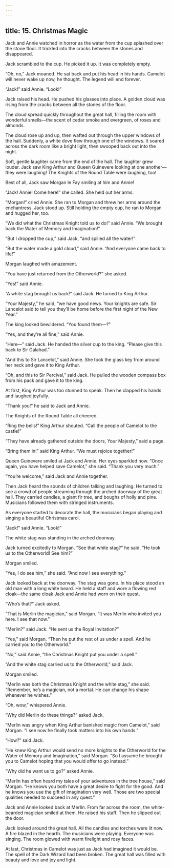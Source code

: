 ```yaml
---
---
---
```

title: 15. Christmas Magic
---




Jack and Annie watched in horror as the water from the cup splashed over the stone floor. It trickled into the cracks between the stones and disappeared.

Jack scrambled to the cup. He picked it up. It was completely empty.

“Oh, no,” Jack moaned. He sat back and put his head in his hands. Camelot will never wake up now, he thought. The legend will end forever.

“Jack!” said Annie. “Look!”

Jack raised his head. He pushed his glasses into place. A golden cloud was rising from the cracks between all the stones of the floor.

The cloud spread quickly throughout the great hall, filling the room with wonderful smells—the scent of cedar smoke and evergreen, of roses and almonds.

The cloud rose up and up, then wafted out through the upper windows of the hall. Suddenly, a white dove flew through one of the windows. It soared across the dark room like a bright light, then swooped back out into the night.

Soft, gentle laughter came from the end of the hall. The laughter grew louder. Jack saw King Arthur and Queen Guinevere looking at one another—they were laughing! The Knights of the Round Table were laughing, too!

Best of all, Jack saw Morgan le Fay smiling at him and Annie!

“Jack! Annie! Come here!” she called. She held out her arms.

“Morgan!” cried Annie. She ran to Morgan and threw her arms around the enchantress. Jack stood up. Still holding the empty cup, he ran to Morgan and hugged her, too.

“We did what the Christmas Knight told us to do!” said Annie. “We brought back the Water of Memory and Imagination!”

“But I dropped the cup,” said Jack, “and spilled all the water!”

“But the water made a gold cloud,” said Annie. “And everyone came back to life!”

Morgan laughed with amazement.

“You have just returned from the Otherworld?” she asked.

“Yes!” said Annie.

“A white stag brought us back!” said Jack. He turned to King Arthur.

“Your Majesty,” he said, “we have good news. Your knights are safe. Sir Lancelot said to tell you they’ll be home before the first night of the New Year.”

The king looked bewildered. “You found them—?”

“Yes, and they’re all fine,” said Annie.

“Here—” said Jack. He handed the silver cup to the king. “Please give this back to Sir Galahad.”

“And this to Sir Lancelot,” said Annie. She took the glass key from around her neck and gave it to King Arthur.

“Oh, and this to Sir Percival,” said Jack. He pulled the wooden compass box from his pack and gave it to the king.

At first, King Arthur was too stunned to speak. Then he clapped his hands and laughed joyfully.

“Thank you!” he said to Jack and Annie.

The Knights of the Round Table all cheered.

“Ring the bells!” King Arthur shouted. “Call the people of Camelot to the castle!”

“They have already gathered outside the doors, Your Majesty,” said a page.

“Bring them in!” said King Arthur. “We must rejoice together!”

Queen Guinevere smiled at Jack and Annie. Her eyes sparkled now. “Once again, you have helped save Camelot,” she said. “Thank you very much.”

“You’re welcome,” said Jack and Annie together.

Then Jack heard the sounds of children talking and laughing. He turned to see a crowd of people streaming through the arched doorway of the great hall. They carried candles, a giant fir tree, and boughs of holly and pine. Musicians followed them with stringed instruments.

As everyone started to decorate the hall, the musicians began playing and singing a beautiful Christmas carol.

“Jack!” said Annie. “Look!”

The white stag was standing in the arched doorway.

Jack turned excitedly to Morgan. “See that white stag?” he said. “He took us to the Otherworld! See him?”

Morgan smiled.

“Yes, I do see him,” she said. “And now I see everything.”

Jack looked back at the doorway. The stag was gone. In his place stood an old man with a long white beard. He held a staff and wore a flowing red cloak—the same cloak Jack and Annie had worn on their quest.



“Who’s that?” Jack asked.

“That is Merlin the magician,” said Morgan. “It was Merlin who invited you here. I see that now.”

“Merlin?” said Jack. “He sent us the Royal Invitation?”

“Yes,” said Morgan. “Then he put the rest of us under a spell. And he carried you to the Otherworld.”

“No,” said Annie, “the Christmas Knight put you under a spell.”

“And the white stag carried us to the Otherworld,” said Jack.

Morgan smiled.

“Merlin was both the Christmas Knight and the white stag,” she said. “Remember, he’s a magician, not a mortal. He can change his shape whenever he wishes.”

“Oh, wow,” whispered Annie.

“Why did Merlin do these things?” asked Jack.

“Merlin was angry when King Arthur banished magic from Camelot,” said Morgan. “I see now he finally took matters into his own hands.”

“How?” said Jack.

“He knew King Arthur would send no more knights to the Otherworld for the Water of Memory and Imagination,” said Morgan. “So I assume he brought you to Camelot hoping that you would offer to go instead.”

“Why did he want us to go?” asked Annie.

“Merlin has often heard my tales of your adventures in the tree house,” said Morgan. “He knows you both have a great desire to fight for the good. And he knows you use the gift of imagination very well. Those are two special qualities needed to succeed in any quest.”

Jack and Annie looked back at Merlin. From far across the room, the white-bearded magician smiled at them. He raised his staff. Then he slipped out the door.

Jack looked around the great hall. All the candles and torches were lit now. A fire blazed in the hearth. The musicians were playing. Everyone was singing. The room glowed with warm firelight and rosy faces.

At last, Christmas in Camelot was just as Jack had imagined it would be. The spell of the Dark Wizard had been broken. The great hall was filled with beauty and love and joy and light.